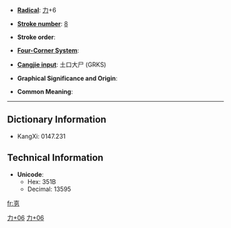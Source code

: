* '''[[Wiktionary:Chinese radical index| Radical]]''': [[Wiktionary:Chinese radical index 力|力]]+6

* '''[[Wiktionary:Chinese total strokes index|Stroke number]]''': [[Wiktionary:Chinese total strokes index 8|8]]

* '''Stroke order''': 

* '''[[Wiktionary:Chinese four corner index|Four-Corner System]]''': 

* '''[[Wiktionary:Chinese Cangjie index|Cangjie input]]''': 土口大尸 (GRKS)

* '''Graphical Significance and Origin''': 

* '''Common Meaning''': 

----

== Dictionary Information ==

* KangXi: 0147.231

== Technical Information ==

* '''Unicode''':
** Hex: 351B
** Decimal: 13595

[[Category:CJKV Character articles lacking a common meaning|力+06]]
[[Category:CJKV Character articles lacking all romanizations|力+06]]

[[fr:㔛]]